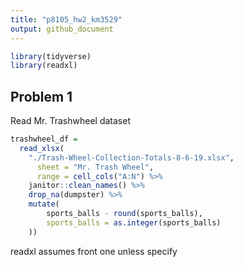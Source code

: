 ```yaml
---
title: "p8105_hw2_km3529"
output: github_document
---
```


```r
library(tidyverse)
library(readxl)
```

## Problem 1

Read Mr. Trashwheel dataset 

```r
trashwheel_df = 
  read_xlsx(
    "./Trash-Wheel-Collection-Totals-8-6-19.xlsx", 
      sheet = "Mr. Trash Wheel", 
      range = cell_cols("A:N") %>% 
    janitor::clean_names() %>% 
    drop_na(dumpster) %>% 
    mutate(
        sports_balls - round(sports_balls),
        sports_balls = as.integer(sports_balls)
    ))

```
readxl assumes front one unless specify 

